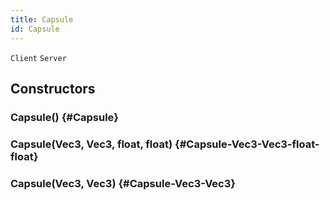 ```yaml
---
title: Capsule
id: Capsule
---
```

`Client`
`Server`

## Constructors

### Capsule() {#Capsule}

### Capsule(Vec3, Vec3, float, float) {#Capsule-Vec3-Vec3-float-float}

### Capsule(Vec3, Vec3) {#Capsule-Vec3-Vec3}

